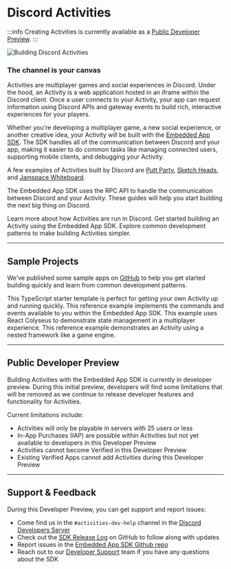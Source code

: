 
# Discord Activities

:::info
Creating Activities is currently available as a [Public Developer Preview](/docs/activities/overview#public-developer-preview).
:::

![Building Discord Activities](/images/activities/activities-hero.png)

### The channel is your canvas

Activities are multiplayer games and social experiences in Discord. Under the hood, an Activity is a web application hosted in an iframe within the Discord client. Once a user connects to your Activity, your app can request information using Discord APIs and gateway events to build rich, interactive experiences for your players. 

Whether you're developing a multiplayer game, a new social experience, or another creative idea, your Activity will be built with the [Embedded App SDK](/docs/developer-tools/embedded-app-sdk). The SDK handles all of the communication between Discord and your app, making it easier to do common tasks like managing connected users, supporting mobile clients, and debugging your Activity.

A few examples of Activities built by Discord are [Putt Party](https://support.discord.com/hc/en-us/articles/5101932219671-Putt-Party-FAQ), [Sketch Heads](https://support.discord.com/hc/en-us/articles/4409235005207-Sketch-Heads-FAQ), and [Jamspace Whiteboard](https://support.discord.com/hc/en-us/articles/14042410493847-Jamspace-Whiteboard-FAQ).

The Embedded App SDK uses the RPC API to handle the communication between Discord and your Activity. These guides will help you start building the next big thing on Discord.

<Container>
  <Card title="How Activities Work" link="/docs/activities/how-activities-work">
    Learn more about how Activities are run in Discord.
  </Card>
  <Card title="Build Your First Discord Activity" link="/docs/activities/Building_an_Activity">
    Get started building an Activity using the Embedded App SDK.
  </Card>
  <Card title="Common Development Patterns" link="/docs/activities/development-guides">
    Explore common development patterns to make building Activities simpler.
  </Card>
</Container>

---

## Sample Projects

We've published some sample apps on [GitHub](https://github.com/discord/embedded-app-sdk/tree/main/examples) to help you get started building quickly and learn from common development patterns.

<Container>
  <Card title="Discord Activity Starter" link="https://github.com/discord/embedded-app-sdk/tree/main/examples/discord-activity-starter">
    This TypeScript starter template is perfect for getting your own Activity up and running quickly.
  </Card>
  <Card title="Embedded App SDK Playground" link="https://github.com/discord/embedded-app-sdk/tree/main/examples/sdk-playground">
    This reference example implements the commands and events available to you within the Embedded App SDK.
  </Card>
  <Card title="Multiplayer + State Management" link="https://github.com/discord/embedded-app-sdk/tree/main/examples/react-colyseus">
    This example uses React Colyseus to demonstrate state management in a multiplayer experience.
  </Card>
  <Card title="Nested Framework App" link="https://github.com/discord/embedded-app-sdk/tree/main/examples/nested-messages">
    This reference example demonstrates an Activity using a nested framework like a game engine.
  </Card>
</Container>

---

## Public Developer Preview

Building Activities with the Embedded App SDK is currently in developer preview. During this initial preview, developers will find some limitations that will be removed as we continue to release developer features and functionality for Activities.

Current limitations include: 
- Activities will only be playable in servers with 25 users or less
- In-App Purchases (IAP) are possible within Activities but not yet available to developers in this Developer Preview
- Activities cannot become Verified in this Developer Preview
- Existing Verified Apps cannot add Activities during this Developer Preview

---

## Support & Feedback
During this Developer Preview, you can get support and report issues:

- Come find us in the `#activities-dev-help` channel in the [Discord Developers Server](https://discord.gg/discord-developers)
- Check out the [SDK Release Log](https://github.com/discord/embedded-app-sdk/releases) on GitHub to follow along with updates
- Report issues in the [Embedded App SDK Github repo](https://github.com/discord/embedded-app-sdk)
- Reach out to our [Developer Support](https://dis.gd/developer-activities) team if you have any questions about the SDK